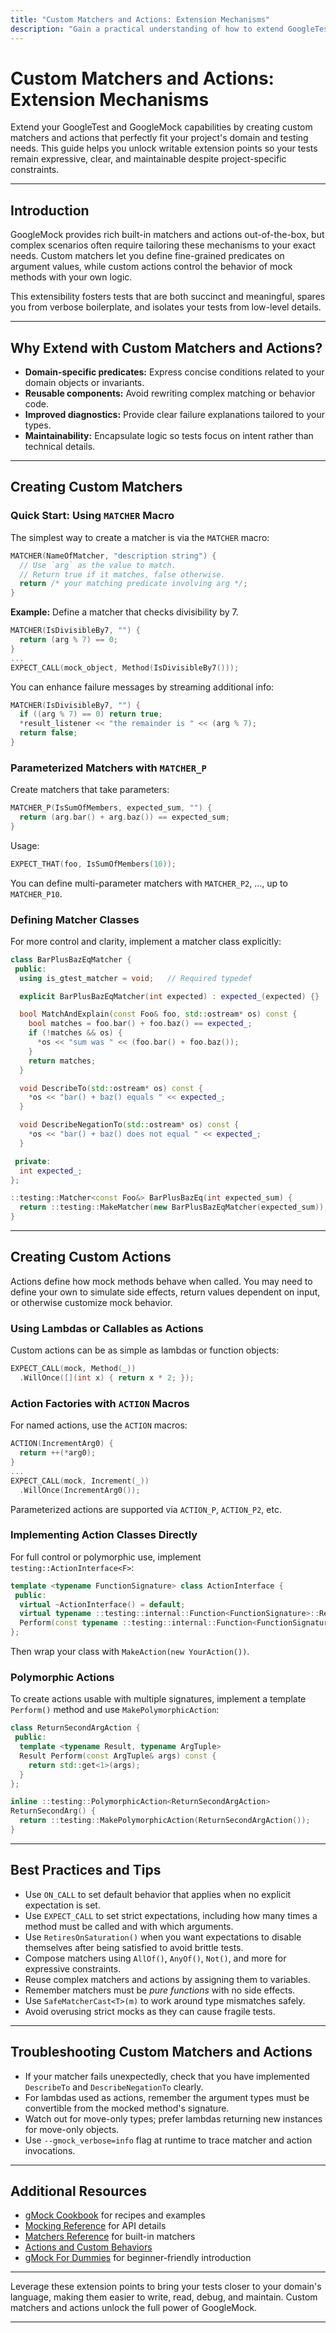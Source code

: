 ```yaml
---
title: "Custom Matchers and Actions: Extension Mechanisms"
description: "Gain a practical understanding of how to extend GoogleTest and GoogleMock through custom matchers and actions, enabling test code to remain clear and maintainable even with project-specific constraints."
---
```


# Custom Matchers and Actions: Extension Mechanisms

Extend your GoogleTest and GoogleMock capabilities by creating custom matchers and actions that perfectly fit your project's domain and testing needs. This guide helps you unlock writable extension points so your tests remain expressive, clear, and maintainable despite project-specific constraints.

---

## Introduction

GoogleMock provides rich built-in matchers and actions out-of-the-box, but complex scenarios often require tailoring these mechanisms to your exact needs. Custom matchers let you define fine-grained predicates on argument values, while custom actions control the behavior of mock methods with your own logic.

This extensibility fosters tests that are both succinct and meaningful, spares you from verbose boilerplate, and isolates your tests from low-level details.

---

## Why Extend with Custom Matchers and Actions?

- **Domain-specific predicates:** Express concise conditions related to your domain objects or invariants.
- **Reusable components:** Avoid rewriting complex matching or behavior code.
- **Improved diagnostics:** Provide clear failure explanations tailored to your types.
- **Maintainability:** Encapsulate logic so tests focus on intent rather than technical details.

---

## Creating Custom Matchers

### Quick Start: Using `MATCHER` Macro

The simplest way to create a matcher is via the `MATCHER` macro:

```cpp
MATCHER(NameOfMatcher, "description string") {
  // Use `arg` as the value to match.
  // Return true if it matches, false otherwise.
  return /* your matching predicate involving arg */;
}
```

**Example:** Define a matcher that checks divisibility by 7.

```cpp
MATCHER(IsDivisibleBy7, "") {
  return (arg % 7) == 0;
}
...
EXPECT_CALL(mock_object, Method(IsDivisibleBy7()));
```

You can enhance failure messages by streaming additional info:

```cpp
MATCHER(IsDivisibleBy7, "") {
  if ((arg % 7) == 0) return true;
  *result_listener << "the remainder is " << (arg % 7);
  return false;
}
```

### Parameterized Matchers with `MATCHER_P`

Create matchers that take parameters:

```cpp
MATCHER_P(IsSumOfMembers, expected_sum, "") {
  return (arg.bar() + arg.baz()) == expected_sum;
}
```

Usage:

```cpp
EXPECT_THAT(foo, IsSumOfMembers(10));
```

You can define multi-parameter matchers with `MATCHER_P2`, ..., up to `MATCHER_P10`.

### Defining Matcher Classes

For more control and clarity, implement a matcher class explicitly:

```cpp
class BarPlusBazEqMatcher {
 public:
  using is_gtest_matcher = void;   // Required typedef

  explicit BarPlusBazEqMatcher(int expected) : expected_(expected) {}

  bool MatchAndExplain(const Foo& foo, std::ostream* os) const {
    bool matches = foo.bar() + foo.baz() == expected_;
    if (!matches && os) {
      *os << "sum was " << (foo.bar() + foo.baz());
    }
    return matches;
  }

  void DescribeTo(std::ostream* os) const {
    *os << "bar() + baz() equals " << expected_;
  }

  void DescribeNegationTo(std::ostream* os) const {
    *os << "bar() + baz() does not equal " << expected_;
  }

 private:
  int expected_;
};

::testing::Matcher<const Foo&> BarPlusBazEq(int expected_sum) {
  return ::testing::MakeMatcher(new BarPlusBazEqMatcher(expected_sum));
}
```

---

## Creating Custom Actions

Actions define how mock methods behave when called. You may need to define your own to simulate side effects, return values dependent on input, or otherwise customize mock behavior.

### Using Lambdas or Callables as Actions

Custom actions can be as simple as lambdas or function objects:

```cpp
EXPECT_CALL(mock, Method(_))
  .WillOnce([](int x) { return x * 2; });
```

### Action Factories with `ACTION` Macros

For named actions, use the `ACTION` macros:

```cpp
ACTION(IncrementArg0) {
  return ++(*arg0);
}
...
EXPECT_CALL(mock, Increment(_))
  .WillOnce(IncrementArg0());
```

Parameterized actions are supported via `ACTION_P`, `ACTION_P2`, etc.

### Implementing Action Classes Directly

For full control or polymorphic use, implement `testing::ActionInterface<F>`:

```cpp
template <typename FunctionSignature> class ActionInterface {
 public:
  virtual ~ActionInterface() = default;
  virtual typename ::testing::internal::Function<FunctionSignature>::Result
  Perform(const typename ::testing::internal::Function<FunctionSignature>::ArgumentTuple& args) = 0;
};
```

Then wrap your class with `MakeAction(new YourAction())`.

### Polymorphic Actions

To create actions usable with multiple signatures, implement a template `Perform()` method and use `MakePolymorphicAction`:

```cpp
class ReturnSecondArgAction {
 public:
  template <typename Result, typename ArgTuple>
  Result Perform(const ArgTuple& args) const {
    return std::get<1>(args);
  }
};

inline ::testing::PolymorphicAction<ReturnSecondArgAction>
ReturnSecondArg() {
  return ::testing::MakePolymorphicAction(ReturnSecondArgAction());
}
```

---

## Best Practices and Tips

- Use `ON_CALL` to set default behavior that applies when no explicit expectation is set.
- Use `EXPECT_CALL` to set strict expectations, including how many times a method must be called and with which arguments.
- Use `RetiresOnSaturation()` when you want expectations to disable themselves after being satisfied to avoid brittle tests.
- Compose matchers using `AllOf()`, `AnyOf()`, `Not()`, and more for expressive constraints.
- Reuse complex matchers and actions by assigning them to variables.
- Remember matchers must be *pure functions* with no side effects.
- Use `SafeMatcherCast<T>(m)` to work around type mismatches safely.
- Avoid overusing strict mocks as they can cause fragile tests.

---

## Troubleshooting Custom Matchers and Actions

- If your matcher fails unexpectedly, check that you have implemented `DescribeTo` and `DescribeNegationTo` clearly.
- For lambdas used as actions, remember the argument types must be convertible from the mocked method's signature.
- Watch out for move-only types; prefer lambdas returning new instances for move-only objects.
- Use `--gmock_verbose=info` flag at runtime to trace matcher and action invocations.

---

## Additional Resources

- [gMock Cookbook](https://github.com/google/googletest/blob/main/docs/gmock_cook_book.md) for recipes and examples
- [Mocking Reference](../reference/mocking.md) for API details
- [Matchers Reference](../api-reference/mocking-apis/matchers-reference.mdx) for built-in matchers
- [Actions and Custom Behaviors](../api-reference/mocking-apis/actions-and-custom-behaviors.mdx)
- [gMock For Dummies](https://github.com/google/googletest/blob/main/docs/gmock_for_dummies.md) for beginner-friendly introduction

---

Leverage these extension points to bring your tests closer to your domain's language, making them easier to write, read, debug, and maintain. Custom matchers and actions unlock the full power of GoogleMock.

---